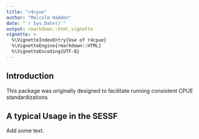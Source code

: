 ---
title: "r4cpue"
author: "Malcolm Haddon"
date: "`r Sys.Date()`"
output: rmarkdown::html_vignette
vignette: >
  %\VignetteIndexEntry{Use of r4cpue}
  %\VignetteEngine{rmarkdown::HTML}
  %\VignetteEncoding{UTF-8}
---

## Introduction

This package was originally designed to facilitate running consistent CPUE standardizations

## A typical Usage in the SESSF 

Add some text.

